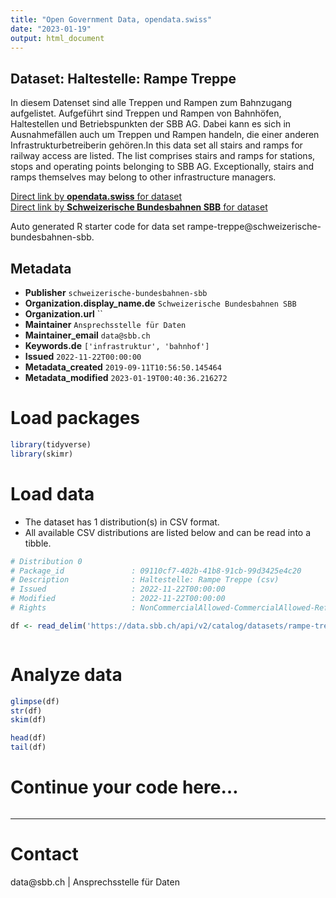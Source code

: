```yaml
---
title: "Open Government Data, opendata.swiss"
date: "2023-01-19"
output: html_document
---
```


## Dataset: Haltestelle: Rampe Treppe

In diesem Datenset sind alle Treppen und Rampen zum Bahnzugang aufgelistet. Aufgeführt sind Treppen und Rampen von Bahnhöfen, Haltestellen und Betriebspunkten der SBB AG. Dabei kann es sich in Ausnahmefällen auch um Treppen und Rampen handeln, die einer anderen Infrastrukturbetreiberin gehören.In this data set all stairs and ramps for railway access are listed. The list comprises stairs and ramps for stations, stops and operating points belonging to SBB AG. Exceptionally, stairs and ramps themselves may belong to other infrastructure managers.

[Direct link by **opendata.swiss** for dataset](https://opendata.swiss/de/dataset/haltestelle-rampe-treppe1)<br>
[Direct link by **Schweizerische Bundesbahnen SBB** for dataset](https://data.sbb.ch/explore/dataset/rampe-treppe/)

Auto generated R starter code for data set rampe-treppe@schweizerische-bundesbahnen-sbb.

## Metadata

- **Publisher** `schweizerische-bundesbahnen-sbb`
- **Organization.display_name.de** `Schweizerische Bundesbahnen SBB`
- **Organization.url** ``
- **Maintainer** `Ansprechsstelle für Daten`
- **Maintainer_email** `data@sbb.ch`
- **Keywords.de** `['infrastruktur', 'bahnhof']`
- **Issued** `2022-11-22T00:00:00`
- **Metadata_created** `2019-09-11T10:56:50.145464`
- **Metadata_modified** `2023-01-19T00:40:36.216272`


# Load packages

```r

library(tidyverse)
library(skimr)

```

# Load data

-   The dataset has 1 distribution(s) in CSV format.
-   All available CSV distributions are listed below and can be read into a tibble.

```r

# Distribution 0
# Package_id               : 09110cf7-402b-41b8-91cb-99d3425e4c20
# Description              : Haltestelle: Rampe Treppe (csv)
# Issued                   : 2022-11-22T00:00:00
# Modified                 : 2022-11-22T00:00:00
# Rights                   : NonCommercialAllowed-CommercialAllowed-ReferenceRequired

df <- read_delim('https://data.sbb.ch/api/v2/catalog/datasets/rampe-treppe/exports/csv')



```

# Analyze data

```r

glimpse(df)
str(df)
skim(df)

head(df)
tail(df)

```

# Continue your code here...

```r

```

------------------------------------------------------------------------

# Contact

data@sbb.ch | Ansprechsstelle für Daten
